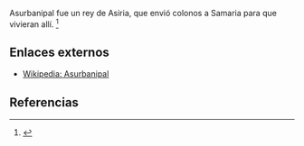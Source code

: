 Asurbanipal fue un rey de Asiria, que envió colonos a Samaria para que vivieran allí. <ref name="n0">{{lib|LU|143|4|1}}</ref> 

== Enlaces externos ==

* [https://es.wikipedia.org/wiki/Asurbanipal Wikipedia: Asurbanipal]


== Referencias ==

<references/>
